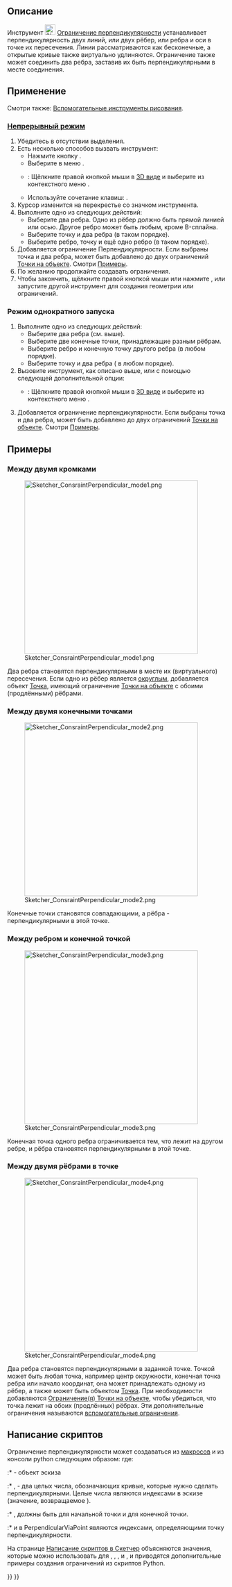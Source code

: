 <languages/>

{{Docnav/ru
|[[Sketcher_ConstrainParallel/ru|Ограничение Параллельности]]
|[[Sketcher_ConstrainTangent/ru|Ограничить касательную или коллинеарность]]
|[[Sketcher_Workbench/ru|Скетчер]]
|IconL=Sketcher_ConstrainParallel.svg
|IconR=Sketcher_ConstrainTangent.svg
|IconC=Workbench_Sketcher.svg
}}

{{GuiCommand/ru
|Name=Sketcher ConstrainPerpendicular
|Name/ru=Скетчер Ограничение перпендикулярности
|MenuLocation=Эскиз → Ограничения эскиза → Ограничение перпендикулярности
|Workbenches=[[Sketcher_Workbench/ru|Скетчер]]
|Shortcut={{KEY|N}}
|SeeAlso=[[Sketcher_ConstrainAngle/ru|Скетчер Ограничение Угла]]
}}

<span id="Description"></span>
== Описание == 

Инструмент [[Image:Sketcher_ConstrainPerpendicular.svg|24px]] [[Sketcher_ConstrainPerpendicular/ru|Ограничение перпендикулярности]] устанавливает перпендикулярность двух линий, или двух рёбер, или ребра и оси в точке их пересечения. Линии рассматриваются как бесконечные, а открытые кривые также виртуально удлиняются. Ограничение также может соединить два ребра, заставив их быть перпендикулярными в месте соединения.

<span id="Usage"></span>
== Применение ==

Смотри также: [[Sketcher_Workbench/ru#Drawing_aids|Вспомогательные инструменты рисования]].

<span id="Continue_mode"></span>
=== [[Sketcher_Workbench/ru#Continue_modes|Непрерывный режим]] ===

# Убедитесь в отсутствии выделения.
# Есть несколько способов вызвать инструмент:
#* Нажмите кнопку {{Button|[[Image:Sketcher_ConstrainPerpendicular.svg|16px]] [[Sketcher_ConstrainPerpendicular/ru|Ограничение перпендикулярности]]}}.
#* Выберите в меню {{MenuCommand|Эскиз → Ограничения эскиза → [[Image:Sketcher_ConstrainPerpendicular.svg|16px]] Ограничение перпендикулярности}}.
#* {{Version/ru|1.0}}: Щёлкните правой кнопкой мыши в [[3D_view/ru|3D виде]] и выберите из контекстного меню {{MenuCommand|Ограничение → [[Image:Sketcher_ConstrainPerpendicular.svg|16px]]. Ограничение перпендикулярности}}.
#* Используйте сочетание клавиш: {{KEY|N}}.
# Курсор изменится на перекрестье со значком инструмента.
# Выполните одно из следующих действий:
#* Выберите два ребра. Одно из рёбер должно быть прямой линией или осью. Другое ребро может быть любым, кроме B-сплайна.
#* Выберите точку и два ребра (в таком порядке).
#* Выберите ребро, точку и ещё одно ребро (в таком порядке).
# Добавляется ограничение Перпендикулярности. Если выбраны точка и два ребра, может быть добавлено до двух ограничений [[Sketcher_ConstrainPointOnObject/ru|Точки на объекте]]. Смотри [[#Between_two_edges_at_point|Примеры]].
# По желанию продолжайте создавать ограничения.
# Чтобы закончить, щёлкните правой кнопкой мыши или нажмите {{KEY|Esc}}, или запустите другой инструмент для создания геометрии или ограничений.

<span id="Run-once_mode"></span>
=== Режим однократного запуска ===

# Выполните одно из следующих действий:
#* Выберите два ребра (см. выше). 
#* Выберите две конечные точки, принадлежащие разным рёбрам.
#* Выберите ребро и конечную точку другого ребра (в любом порядке).
#* Выберите точку и два ребра ( в любом порядке).
# Вызовите инструмент, как описано выше, или с помощью следующей дополнительной опции:
#* {{Version/ru|1.0}}: Щёлкните правой кнопкой мыши в [[3D_view/ru|3D виде]] и выберите из контекстного меню {{MenuCommand|[[Image:Sketcher_ConstrainPerpendicular.svg|16px]] Ограничение перпендикулярности}}.
# Добавляется ограничение перпендикулярности. Если выбраны точка и два ребра, может быть добавлено до двух ограничений [[Sketcher_ConstrainPointOnObject/ru|Точки на объекте]]. Смотри [[#Between_two_edges_at_point|Примеры]].

<span id="Examples"></span>
== Примеры ==

<span id="Between_two_edges"></span>
=== Между двумя кромками ===

[[Image:Sketcher_ConsraintPerpendicular_mode1.png|400px]]

Два ребра становятся перпендикулярными в месте их (виртуального) пересечения. Если одно из рёбер является [[Sketcher_Workbench/ru#Sketcher_CompCreateConic|округлым]], добавляется объект [[Sketcher_CreatePoint/ru|Точка]], имеющий ограничение [[Sketcher_ConstrainPointOnObject/ru|Точки на объекте]] с обоими (продлёнными) рёбрами.

<span id="Between_two_endpoints"></span>
=== Между двумя конечными точками ===

[[Image:Sketcher_ConsraintPerpendicular_mode2.png|400px]]

Конечные точки становятся совпадающими, а рёбра - перпендикулярными в этой точке.

<span id="Between_edge_and_endpoint"></span>
=== Между ребром и конечной точкой ===

[[Image:Sketcher_ConsraintPerpendicular_mode3.png|400px]]

Конечная точка одного ребра ограничивается тем, что лежит на другом ребре, и рёбра становятся перпендикулярными в этой точке.

<span id="Between_two_edges_at_point"></span>
=== Между двумя рёбрами в точке ===

[[Image:Sketcher_ConsraintPerpendicular_mode4.png|400px]]

Два ребра становятся перпендикулярными в заданной точке. Точкой может быть любая точка, например центр окружности, конечная точка ребра или начало координат, она может принадлежать одному из рёбер, а также может быть объектом [[Sketcher_CreatePoint/ru|Точка]]. При необходимости добавляются [[Sketcher_ConstrainPointOnObject/ru|Ограничение(я) Точки на объекте]], чтобы убедиться, что точка лежит на обоих (продлённых) рёбрах. Эти дополнительные ограничения называются [[Sketcher_helper_constraint/ru|вспомогательные ограничения]].

<span id="Scripting"></span>
== Написание скриптов ==

Ограничение перпендикулярности может создаваться из [[macros/ru|макросов]] и из консоли python следующим образом:
{{Code|code=
# direct perpendicularity
Sketch.addConstraint(Sketcher.Constraint('Perpendicular',icurve1,icurve2))

# point-to-point perpendicularity
Sketch.addConstraint(Sketcher.Constraint('Perpendicular',icurve1,pointpos1,icurve2,pointpos2))

# point-to-curve perpendicularity
Sketch.addConstraint(Sketcher.Constraint('Perpendicular',icurve1,pointpos1,icurve2))

# perpendicular-via-point (plain constraint, helpers are not added automatically)
Sketch.addConstraint(Sketcher.Constraint('PerpendicularViaPoint',icurve1,icurve2,geoidpoint,pointpos)) 
}}
где:
:* {{incode|Sketch}} - объект эскиза
:* {{incode|icurve1}}, {{incode|icurve2}} - два целых числа, обозначающих кривые, которые нужно сделать перпендикулярными. Целые числа являются индексами в эскизе (значение, возвращаемое {{incode|Sketch.addGeometry}}).
:* {{incode|pointpos1}}, {{incode|pointpos2}} должны быть {{incode|1}} для начальной точки и {{incode|2}} для конечной точки.
:* {{incode|geoidpoint}} и {{incode|pointpos}} в PerpendicularViaPoint являются индексами, определяющими точку перпендикулярности.

На странице [[Sketcher_scripting/ru|Написание скриптов в Скетчер]] объясняются значения, которые можно использовать для {{incode|icurve1}}, {{incode|icurve2}}, {{incode|pointpos1}}, {{incode|pointpos2}} и {{incode|geoidpoint}}, и приводятся дополнительные примеры создания ограничений из скриптов Python.


{{Docnav/ru
|[[Sketcher_ConstrainParallel/ru|Ограничение Параллельности]]
|[[Sketcher_ConstrainTangent/ru|Ограничить касательную или коллинеарность]]
|[[Sketcher_Workbench/ru|Скетчер]]
|IconL=Sketcher_ConstrainParallel.svg
|IconR=Sketcher_ConstrainTangent.svg
|IconC=Workbench_Sketcher.svg
}}

{{Sketcher_Tools_navi{{#translation:}}}}
{{Userdocnavi{{#translation:}}}}